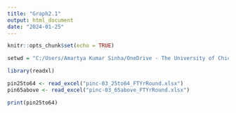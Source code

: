 ```yaml
---
title: "Graph2.1"
output: html_document
date: "2024-01-25"
---
```


```r
knitr::opts_chunk$set(echo = TRUE)
```

```r
setwd = "C:/Users/Amartya Kumar Sinha/OneDrive - The University of Chicago/Miscellaneous/Personal/AdvIllinois_Analysis/GraphsToReplicate/Graph 2.1"
```
```r
library(readxl)

pin25to64 <- read_excel("pinc-03_25to64_FTYrRound.xlsx")
pin65above <- read_excel("pinc-03_65above_FTYrRound.xlsx")

print(pin25to64)
```
